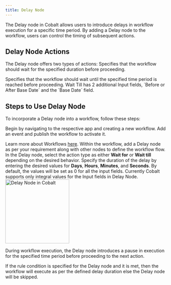 ```yaml
---
title: Delay Node
---
```

The Delay node in Cobalt allows users to introduce delays in workflow execution for a specific time period. By adding a Delay node to the workflow, users can control the timing of subsequent actions.

## Delay Node Actions
The Delay node offers two types of actions:
<Accordion title="Wait for">
Specifies that the workflow should wait for the specified duration before proceeding.
</Accordion>

<Accordion title="Wait till ">
Specifies that the workflow should wait until the specified time period is reached before proceeding. Wait Till has 2 additional Input fields, `Before or After Base Date` and the `Base Date` field.
</Accordion>

## Steps to Use Delay Node
To incorporate a Delay node into a workflow, follow these steps:
<Steps>
  <Step title="Create Workflow ">
    
Begin by navigating to the respective app and creating a new workflow. Add an event and publish the workflow to activate it.

<Tip>Learn more about Workflows [here](https://docs.gocobalt.io/concepts/workflow/overview).</Tip>
  </Step>
  <Step title="Add Delay Node ">
    Within the workflow, add a Delay node as per your requirement along with other nodes to define the workflow flow.
  </Step>
  <Step title="Configure Delay Action ">
    In the Delay node, select the action type as either **Wait for** or **Wait till** depending on the desired behavior. Specify the duration of the delay by entering the desired values for **Days**, **Hours**, **Minutes**, and **Seconds**. By default, the values will be set as 0 for all the input fields.
    <Note>
    Currently Cobalt supports only integral values for the Input fields in Delay Node.
    </Note>
    <img height="200" src="/images/Guides/Workflow/delay-node.png" alt="Delay Node in Cobalt"/>
  </Step>
</Steps>


During workflow execution, the Delay node introduces a pause in execution for the specified time period before proceeding to the next action.

If the rule condition is specified for the Delay node and it is met, then the workflow will execute as per the defined delay duration else the Delay node will be skipped.
